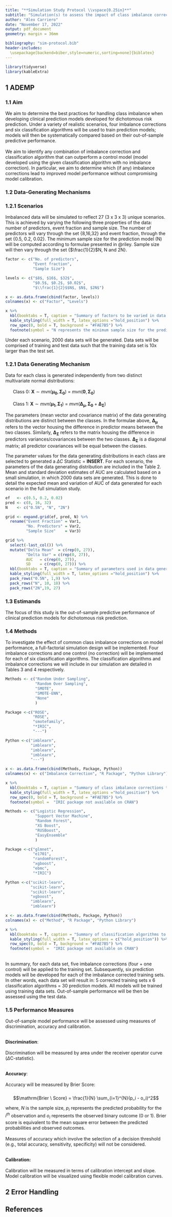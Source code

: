 ```yaml
---
title: "**Simulation Study Protocol \\vspace{0.25in}**"
subtitle: "Simulation(s) to assess the impact of class imbalance corrections on the calibration of prediction models."
author: "Alex Carriero"
date: "November 17, 2022"
output: pdf_document
geometry: margin = 36mm

bibliography: "sim-protocol.bib"
header-includes: 
  \usepackage[backend=biber,style=numeric,sorting=none]{biblatex}
---
```

```r
library(tidyverse)
library(kableExtra)
```

\newpage

## 1  ADEMP 

### 1.1  Aim

We aim to determine the best practices for handling class imbalance when developing clinical prediction models developed for dichotomous risk prediction. Under a variety of realistic scenarios, four imbalance corrections and six classification algorithms will be used to train prediction models; models will then be systematically compared based on their out-of-sample predictive performance.\
\
We aim to identify any combination of imbalance correction and classification algorithm that can outperform a control model (model developed using the given classification algorithm with no imbalance correction). In particular, we aim to determine which (if any) imbalance corrections lead to improved model performance without compromising model calibration. 

### 1.2  Data-Generating Mechanisms

### 1.2.1 Scenarios

Imbalanced data will be simulated to reflect 27 (3 x 3 x 3) unique scenarios.  This is achieved by varying the following three properties of the data: number of predictors, event fraction and sample size.  The number of predictors will vary through the set {8,16,32} and event fraction, through the set {0.5, 0.2, 0.02}. The minimum sample size for the prediction model (N) will be computed according to formulae presented in @riley.  Sample size will then vary through the set {$\frac{1}{2}$N, N and 2N}.

```r
factor <- c("No. of predictors", 
            "Event fraction", 
            "Sample Size")

levels <- c("$8$, $16$, $32$", 
            "$0.5$, $0.2$, $0.02$", 
            "$\\frac{1}{2}$$N$, $N$, $2N$")

x <- as.data.frame(cbind(factor, levels))
colnames(x) <- c("Factor", "Levels")

x %>% 
  kbl(booktabs = T, caption = "Summary of factors to be varied in data simulation.", linesep = "", escape = FALSE) %>% 
  kable_styling(full_width = T, latex_options ="hold_position") %>%
  row_spec(0, bold = T, background = "#FAE7B5") %>% 
  footnote(symbol = "N represents the minimum sample size for the prediction model.")
```

Under each scenario, $2000$ data sets will be generated. Data sets will be comprised of training and test data such that the training data set is 10x larger than the test set.

### 1.2.1 Data Generating Mechanism 

Data for each class is generated independently from two distinct multivariate normal distributions:\
\
\ \ \ \ \ \ Class 0: $\mathbf{X} \sim mvn( \pmb{\mu_0}, \pmb{\Sigma_0})$ = $mvn(\pmb{0}, \pmb{\Sigma_0})$\
\
\ \ \ \ \ \ Class 1: $\mathbf{X} \sim mvn( \pmb{\mu_1}, \pmb{\Sigma_1})$ = $mvn(\pmb{\Delta_\mu}, \pmb{\Sigma_0} +\pmb{\Delta_\Sigma})$\

The parameters (mean vector and covariance matrix) of the data generating distributions are distinct between the classes. In the formulae above, $\pmb{\Delta_\mu}$ refers to the vector housing the difference in predictor means between the two classes.  Similarly, $\pmb{\Delta_\Sigma}$ refers to the matrix housing the difference in predictors variances/covariances between the two classes. $\pmb{\Delta_\Sigma}$ is a diagonal matrix; all predictor covariances will be equal between the classes.  

The parameter values for the data generating distributions in each class are selected to generated a $\Delta C$ Statistic $=$ **INSERT**.  For each scenario, the parameters of the data generating distribution are included in the Table 2. Mean and standard deviation estimates of AUC are calculated based on a small simulation,  in which 2000 data sets are generated. This is done to detail the expected mean and variation of AUC of data generated for each scenario in the full simulation study. 

```r
ef   <- c(0.5, 0.2, 0.02)
pred <- c(8, 16, 32)
N    <- c("0.5N", "N", "2N")

grid <- expand.grid(ef, pred, N) %>%
  rename("Event Fraction" = Var1, 
         "No. Predictors" = Var2, 
         "Sample Size"    = Var3) 

grid %>%
  select(-last_col()) %>%
  mutate("Delta Mean"  = c(rep(0, 27)), 
         "Delta Var" = c(rep(0, 27)),
         AUC   = c(rep(0, 27)), 
         SD    = c(rep(0, 27))) %>%
  kbl(booktabs = T, caption = "Summary of parameters used in data generating mechanism for all simulation scenarios") %>%
  kable_styling(full_width = T, latex_options ="hold_position") %>% 
  pack_rows("0.5N", 1,9) %>% 
  pack_rows("N", 10, 18) %>% 
  pack_rows("2N",19, 27)
```

### 1.3 Estimands

The focus of this study is the out-of-sample predictive performance of clinical prediction models for dichotomous risk prediction.

### 1.4  Methods

To investigate the effect of common class imbalance corrections on model performance, a full-factorial simulation design will be implemented.  Four imbalance corrections and one control (no correction) will be implemented for each of six classification algorithms. The classification algorithms and imbalance corrections we will include in our simulation are detailed in Tables 3 and 4 respectively.

```r
Methods <- c("Random Under Sampling", 
             "Random Over Sampling", 
             "SMOTE", 
             "SMOTE-ENN", 
             "None"
             )

Package <-c("ROSE", 
            "ROSE", 
            "smotefamily", 
            "*IRIC", 
            "---")

Python <-c("imblearn", 
           "imblearn", 
           "imblearn", 
           "imblearn", 
           "---")

x <- as.data.frame(cbind(Methods, Package, Python))
colnames(x) <- c("Imbalance Correction", "R Package", "Python Library")

x %>% 
  kbl(booktabs = T, caption = "Summary of class imbalance corrections to be implemented.", linesep = "") %>% 
  kable_styling(full_width = T, latex_options ="hold_position") %>%
  row_spec(0, bold = T, background = "#FAE7B5") %>%
  footnote(symbol =  "IRIC package not available on CRAN")
```

```r
Methods <- c("Logistic Regression", 
             "Support Vector Machine", 
             "Random Forest", 
             "XG Boost", 
             "RUSBoost", 
             "EasyEnsemble"
             )

Package <-c("glmnet", 
            "e1701", 
            "randomForest", 
            "xgboost", 
            "ebmc", 
            "*IRIC")

Python <-c("scikit-learn", 
           "scikit-learn", 
           "scikit-learn", 
           "xgboost", 
           "imblearn", 
           "imblearn")

x <- as.data.frame(cbind(Methods, Package, Python))
colnames(x) <- c("Method", "R Package", "Python Library")

x %>% 
  kbl(booktabs = T, caption = "Summary of classification algorithms to be implemented.", linesep = "") %>% 
  kable_styling(full_width = T, latex_options = c("hold_position")) %>%
  row_spec(0, bold = T, background = "#FAE7B5") %>% 
  footnote(symbol =  "IRIC package not available on CRAN")
```
\
In summary, for each data set, five imbalance corrections (four + one control) will be applied to the training set.  Subsequently, six prediction models will be developed for each of the imbalance corrected training sets.  In other words, each data set will result in: 5 corrected training sets x 6 classification algorithms = 30 prediction models.  All models will be trained using training data sets.  Out-of-sample performance will be then be assessed using the test data. 

\newpage

### 1.5 Performance Measures

Out-of-sample model performance will be assessed using measures of discrimination, accuracy and calibration.\
\

**Discrimination**:\
\
Discrimination will be measured by area under the receiver operator curve ($\Delta$C-statistic). \
\

**Accuracy**:\
\
Accuracy will be measured by Brier Score: \
\
$$\mathrm{Brier \ Score} = \frac{1}{N} \sum_{i=1}^{N}(p_i - o_i)^2$$

where, $N$ is the sample size, $p_i$ represents the predicted probability for the $i^{th}$ observation and $o_i$ represents the observed binary outcome ($0$ or $1$). Brier score is equivalent to the mean square error between the predicted probabilities and observed outcomes.\
\
Measures of accuracy which involve the selection of a decision threshold (e.g., total accuracy, sensitivity, specificity) will not be considered.\
\

**Calibration:**\
\
Calibration will be measured in terms of calibration intercept and slope.  Model calibration will be visualized using flexible model calibration curves.\

\newpage

## 2  Error Handling 


\newpage 

## References